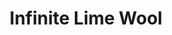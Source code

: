 ---
title: "Infinite Lime Wool"
images:
  color: "MUfCHtba5zu7i16TpHtKm5zd2IO7n6V10a3qfuegh8lPKyNU"
  item: "MUfCHtba5zu7XEJ0WkCbpD3JSh4MnIQwYcBg9tLRFTE7CKa5"
type: "magic/infinite"
crate: "wool"
unmodifiable: true
winChance: 6
---